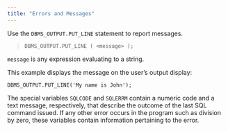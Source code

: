 ```yaml
---
title: "Errors and Messages"
---
```


<div id="errors_and_messages" class="registered_link"></div>


Use the `DBMS_OUTPUT.PUT_LINE` statement to report messages.

> `DBMS_OUTPUT.PUT_LINE ( <message> );`

`message` is any expression evaluating to a string.

This example displays the message on the user’s output display:

``` text
DBMS_OUTPUT.PUT_LINE('My name is John');
```

The special variables `SQLCODE` and `SQLERRM` contain a numeric code and a text message, respectively, that describe the outcome of the last SQL command issued. If any other error occurs in the program such as division by zero, these variables contain information pertaining to the error.
